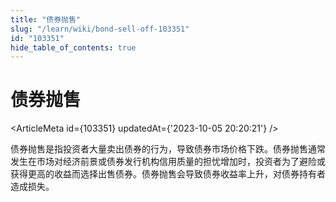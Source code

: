 ```yaml
---
title: "债券抛售"
slug: "/learn/wiki/bond-sell-off-103351"
id: "103351"
hide_table_of_contents: true
---
```



# 债券抛售

<ArticleMeta id={103351} updatedAt={'2023-10-05 20:20:21'} />
<div className='border-solid border-b border-t-0 my-4 border-[var(--ifm-color-gray-300)]' />

债券抛售是指投资者大量卖出债券的行为，导致债券市场价格下跌。债券抛售通常发生在市场对经济前景或债券发行机构信用质量的担忧增加时，投资者为了避险或获得更高的收益而选择出售债券。债券抛售会导致债券收益率上升，对债券持有者造成损失。
